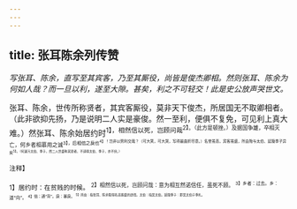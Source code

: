 ```yaml
---
---
---
```

title: 张耳陈余列传赞
---



*写张耳、陈余，直写至其宾客，乃至其厮役，尚皆是俊杰卿相。然则张耳、陈余为何如人哉？而一旦以利，遂至大隙。甚矣，利之不可轻交！此是史公放声哭世文。*

张耳、陈余，世传所称贤者，其宾客厮役，莫非天下俊杰，所居国无不取卿相者。（此非欲抑先扬，乃是说明二人实是豪俊。然一至利，便俱不复免，可见利上真大难。）然张耳、陈余始居约时<sup>1】，相然信以死，岂顾问哉<sup>2】。（此方是顿挫。）及据国争雄，卒相灭亡，何乡者相慕用之诚<sup>3】，后相倍之戾也<sup>4】！岂非以势利交哉？（可大笑，可大哭，写得最曲折尽意。）名誉虽高，宾客虽盛，所由殆与太伯、延陵季子异矣<sup>5】。（何速污太伯、季子，然二人世盛称其贤者，不请得太伯、季子，亦不伏。）

<sup>注释】

<sup>1】居约时：在贫贱的时候。
<sup>2】相然信以死，岂顾问哉：意为相互然诺信任，虽死不顾。
<sup>3】乡者：过去。乡：道“向”。
<sup>4】倍：通“背”。戾：暴戾。
<sup>5】所由：指张耳、陈余取得名高客盛的途径。太伯：指吴太伯。延陵季子：即吴太伯子季札。